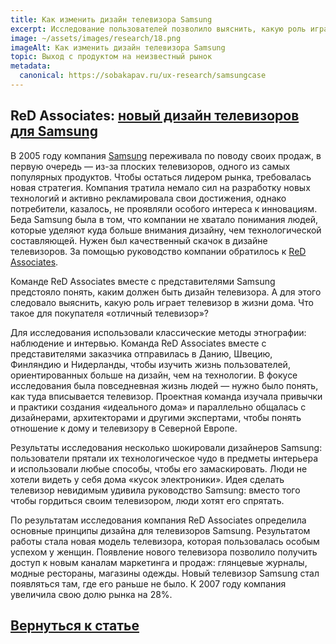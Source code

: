 ```yaml
---
title: Как изменить дизайн телевизора Samsung
excerpt: Исследование пользователей позволило выяснить, какую роль играет телевизор в жизни дома и увеличить продажи
image: ~/assets/images/research/18.png
imageAlt: Как изменить дизайн телевизора Samsung
topic: Выход с продуктом на неизвестный рынок
metadata:
  canonical: https://sobakapav.ru/ux-research/samsungcase
---
```



## ReD Associates: [новый дизайн телевизоров для Samsung](http://www.redassociates.com/perspectives-posts/2015/10/14/shifting-the-understanding-of-a-category-in-order-to-win-it)

В 2005 году компания [Samsung](https://www.samsung.com) переживала по поводу своих продаж, в первую очередь — из-за плоских телевизоров, одного из самых популярных продуктов. Чтобы остаться лидером рынка, требовалась новая стратегия. Компания тратила немало сил на разработку новых технологий и активно рекламировала свои достижения, однако потребители, казалось, не проявляли особого интереса к инновациям. Беда Samsung была в том, что компании не хватало понимания людей, которые уделяют куда больше внимания дизайну, чем технологической составляющей. Нужен был качественный скачок в дизайне телевизоров. За помощью руководство компании обратилось к [ReD Associates](http://www.redassociates.com/perspectives-posts).

Команде ReD Associates вместе с представителями Samsung предстояло понять, каким должен быть дизайн телевизора. А для этого следовало выяснить, какую роль играет телевизор в жизни дома. Что такое для покупателя «отличный телевизор»?

Для исследования использовали классические методы этнографии: наблюдение и интервью. Команда ReD Associates вместе с представителями заказчика отправилась в Данию, Швецию, Финляндию и Нидерланды, чтобы изучить жизнь пользователей, ориентированных больше на дизайн, чем на технологии. В фокусе исследования была повседневная жизнь людей — нужно было понять, как туда вписывается телевизор. Проектная команда изучала привычки и практики создания «идеального дома» и параллельно общалась с дизайнерами, архитекторами и другими экспертами, чтобы понять отношение к дому и телевизору в Северной Европе.

Результаты исследования несколько шокировали дизайнеров Samsung: пользователи прятали их технологическое чудо в предметы интерьера и использовали любые способы, чтобы его замаскировать. Люди не хотели видеть у себя дома «кусок электроники». Идея сделать телевизор невидимым удивила руководство Samsung: вместо того чтобы гордиться своим телевизором, люди хотят его спрятать.

По результатам исследования компания ReD Associates определила основные принципы дизайна для телевизоров Samsung. Результатом работы стала новая модель телевизора, которая пользовалась особым успехом у женщин. Появление нового телевизора позволило получить доступ к новым каналам маркетинга и продаж: глянцевые журналы, модные рестораны, магазины одежды. Новый телевизор Samsung стал появляться там, где его раньше не было. К 2007 году компания увеличила свою долю рынка на 28%.

## [Вернуться к статье](/ux-research/#case5)
